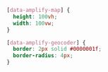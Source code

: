 ```css
[data-amplify-map] {
  height: 100vh;
  width: 100vw;
}

[data-amplify-geocoder] {
  border: 2px solid #0000001f;
  border-radius: 4px;
}
```
